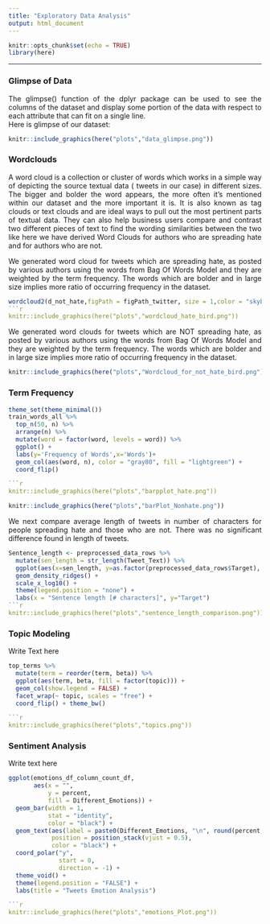 ```yaml
---
title: "Exploratory Data Analysis"
output: html_document
---
```



```r
knitr::opts_chunk$set(echo = TRUE)
library(here)
```

<style>
body {
text-align: justify}
</style>

<div class="bodyRmdContent">
***
### **Glimpse of Data **
<p style="text-align: justify;">
The glimpse() function of the dplyr package can be used to see the columns of the dataset and display some portion of the data with respect to each attribute that can fit on a single line.<br> Here is glimpse of our dataset: 
</p>

```r
knitr::include_graphics(here("plots","data_glimpse.png"))
```

### **Wordclouds ** 
<p style="text-align: justify;">
A word cloud is a collection or cluster of words which works in a simple way of depicting the source textual data ( tweets in our case) in different sizes. The bigger and bolder the word appears, the more often it’s mentioned within our dataset and the more important it is.
It is also known as tag clouds or text clouds and are ideal ways to pull out the most pertinent parts of textual data. They can also help business users compare and contrast two different pieces of text to find the wording similarities between the two like here we have derived Word Clouds for authors who are spreading hate and for authors who are not.
</p>
<p style="text-align: justify;">
We generated word cloud for tweets which are spreading hate, as posted by various authors using the words from Bag Of Words Model and they are weighted by the term frequency. The words which are bolder and in large size implies more ratio of occurring frequency in the dataset.
</p> 


```r
wordcloud2(d_not_hate,figPath = figPath_twitter, size = 1,color = "skyblue",backgroundColor = "white")
```r
knitr::include_graphics(here("plots","wordcloud_hate_bird.png"))
```
<p style="text-align: justify;">
We generated word clouds for tweets which are NOT spreading hate, as posted by various authors using the words from Bag Of Words Model and they are weighted by the term frequency. The words which are bolder and in large size implies more ratio of occurring frequency in the dataset.
</p> 
```r
knitr::include_graphics(here("plots","Wordcloud_for_not_hate_bird.png"))
```

### **Term Frequency ** 



```r
theme_set(theme_minimal())
train_words_all %>%
  top_n(50, n) %>%
  arrange(n) %>%
  mutate(word = factor(word, levels = word)) %>%
  ggplot() +
  labs(y='Frequency of Words',x='Words')+
  geom_col(aes(word, n), color = "gray80", fill = "lightgreen") +
  coord_flip()

```r
knitr::include_graphics(here("plots","barpplot_hate.png"))

```
```r
knitr::include_graphics(here("plots","barPlot_Nonhate.png"))

```
<p style="text-align: justify;">
We next compare average length of tweets in number of characters for people spreading hate and those who are not. There was no significant difference found in length of tweets.
</p>
```r
Sentence_length <- preprocessed_data_rows %>%
  mutate(sen_length = str_length(Tweet_Text)) %>%
  ggplot(aes(x=sen_length, y=as.factor(preprocessed_data_rows$Target), fill = preprocessed_data_rows$Target)) +
  geom_density_ridges() +
  scale_x_log10() +
  theme(legend.position = "none") +
  labs(x = "Sentence length [# characters]", y="Target")
```r
knitr::include_graphics(here("plots","sentence_length_comparison.png"))

```



### **Topic Modeling** 

Write Text here

```r
top_terms %>%
  mutate(term = reorder(term, beta)) %>%
  ggplot(aes(term, beta, fill = factor(topic))) +
  geom_col(show.legend = FALSE) +
  facet_wrap(~ topic, scales = "free") +
  coord_flip() + theme_bw()

```r
knitr::include_graphics(here("plots","topics.png"))

```
### **Sentiment Analysis** 

Write text here

```r
ggplot(emotions_df_column_count_df, 
       aes(x = "", 
           y = percent, 
           fill = Different_Emotions)) +
  geom_bar(width = 1, 
           stat = "identity", 
           color = "black") +
  geom_text(aes(label = paste0(Different_Emotions, "\n", round(percent,2))),
            position = position_stack(vjust = 0.5),
            color = "black") +
  coord_polar("y", 
              start = 0, 
              direction = -1) +
  theme_void() +
  theme(legend.position = "FALSE") +
  labs(title = "Tweets Emotion Analysis")

```r
knitr::include_graphics(here("plots","emotions_Plot.png"))

```
</div>